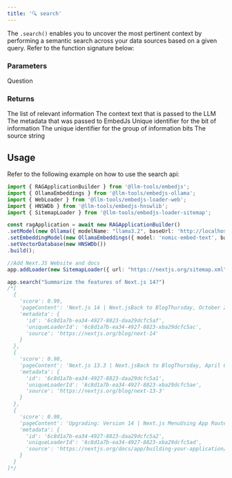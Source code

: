 ---
title: '🔍 search'
---

The `.search()` enables you to uncover the most pertinent context by performing a semantic search across your data sources based on a given query.
Refer to the function signature below:

### Parameters

<ParamField path="query" type="str">
    Question
</ParamField>

### Returns

<ResponseField name="answer" type="Chunk[]">
    The list of relevant information
    <Expandable title="Chunk properties">
        <ResponseField name="pageContent" type="string">
            The context text that is passed to the LLM
        </ResponseField>
        <ResponseField name="metadata" type="Metadata">
            The metadata that was passed to EmbedJs
            <Expandable title="Metadata">
                <ResponseField name="id" type="string">
                    Unique identifier for the bit of information
                </ResponseField>
                <ResponseField name="uniqueLoaderId" type="string">
                    The unique identifier for the group of information bits
                </ResponseField>
                <ResponseField name="source" type="string">
                    The source string
                </ResponseField>
            </Expandable>
        </ResponseField>
    </Expandable>
</ResponseField>

## Usage

Refer to the following example on how to use the search api:

```ts Code example
import { RAGApplicationBuilder } from '@llm-tools/embedjs';
import { OllamaEmbeddings } from '@llm-tools/embedjs-ollama';
import { WebLoader } from '@llm-tools/embedjs-loader-web';
import { HNSWDb } from '@llm-tools/embedjs-hnswlib';
import { SitemapLoader } from '@llm-tools/embedjs-loader-sitemap';

const ragApplication = await new RAGApplicationBuilder()
.setModel(new Ollama({ modelName: "llama3.2", baseUrl: 'http://localhost:11434' }))
.setEmbeddingModel(new OllamaEmbeddings({ model: 'nomic-embed-text', baseUrl: 'http://localhost:11434' }))
.setVectorDatabase(new HNSWDb())
.build();

//Add Next.JS Website and docs
app.addLoader(new SitemapLoader({ url: "https://nextjs.org/sitemap.xml" }))

app.search("Summarize the features of Next.js 14?")
/*[
  {
    'score': 0.99,
    'pageContent': 'Next.js 14 | Next.jsBack to BlogThursday, October 26th 2023Next.js 14Posted byLee Robinson@leeerobTim Neutkens@timneutkensAs we announced at Next.js Conf, Next.js 14 is our most focused release with: Turbopack: 5,000 tests passing for App & Pages Router 53% faster local server startup 94% faster code updates with Fast Refresh Server Actions (Stable): Progressively enhanced mutations Integrated with caching & revalidating Simple function calls, or works natively with forms Partial Prerendering',
    'metadata': {
      'id': '6c8d1a7b-ea34-4927-8823-daa29dcfc5af',
      'uniqueLoaderId': '6c8d1a7b-ea34-4927-8823-xba29dcfc5ac',
      'source': 'https://nextjs.org/blog/next-14'
    }
  },
  {
    'score': 0.98,
    'pageContent': 'Next.js 13.3 | Next.jsBack to BlogThursday, April 6th 2023Next.js 13.3Posted byDelba de Oliveira@delba_oliveiraTim Neutkens@timneutkensNext.js 13.3 adds popular community-requested features, including: File-Based Metadata API: Dynamically generate sitemaps, robots, favicons, and more. Dynamic Open Graph Images: Generate OG images using JSX, HTML, and CSS. Static Export for App Router: Static / Single-Page Application (SPA) support for Server Components. Parallel Routes and Interception: Advanced',
    'metadata': {
      'id': '6c8d1a7b-ea34-4927-8823-daa29dcfc5a1',
      'uniqueLoaderId': '6c8d1a7b-ea34-4927-8823-xba29dcfc5ae',
      'source': 'https://nextjs.org/blog/next-13-3'
    }
  },
  {
    'score': 0.98,
    'pageContent': 'Upgrading: Version 14 | Next.js MenuUsing App RouterFeatures available in /appApp Router.UpgradingVersion 14Version 14 Upgrading from 13 to 14 To update to Next.js version 14, run the following command using your preferred package manager: Terminalnpm i next@latest react@latest react-dom@latest eslint-config-next@latest Terminalyarn add next@latest react@latest react-dom@latest eslint-config-next@latest Terminalpnpm up next react react-dom eslint-config-next -latest Terminalbun add next@latest',
    'metadata': {
      'id': '6c8d1a7b-ea34-4927-8823-daa29dcfc5a2',
      'uniqueLoaderId': '6c8d1a7b-ea34-4927-8823-xba29dcfc5ad',
      'source': 'https://nextjs.org/docs/app/building-your-application/upgrading/version-14'
    }
  }
]*/
```
